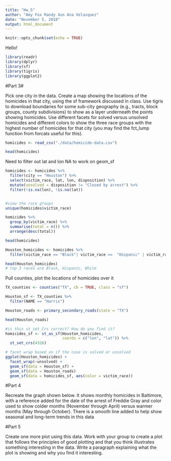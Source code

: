 ```yaml
---
title: "Hw_5"
author: "Amy Fox Randy Xun Ana Velasquez"
date: "November 5, 2018"
output: html_document
---
```


```r
knitr::opts_chunk$set(echo = TRUE)
```

Hello!


```r
library(readr)
library(dplyr)
library(sf)
library(tigris)
library(ggplot2)

```

#Part 3#

Pick one city in the data. Create a map showing the locations of the homicides in that city, using the sf framework discussed in class. Use tigris to download boundaries for some sub-city geography (e.g., tracts, block groups, county subdivisions) to show as a layer underneath the points showing homicides. Use different facets for solved versus unsolved homicides and different colors to show the three race groups with the highest number of homicides for that city (you may find the fct_lump function from forcats useful for this).

```r
homicides <- read_csv("./data/homicide-data.csv")

head(homicides)
```

Need to filter out lat and lon NA to work on geom_sf
```r
homicides <- homicides %>%
  filter(city == "Houston") %>%
  select(victim_race, lat, lon, disposition) %>%
  mutate(unsolved = disposition != "Closed by arrest") %>%
  filter(!is.na(lon), !is.na(lat))


#view the race groups
unique(homicides$victim_race)

homicides %>%
  group_by(victim_race) %>%
  summarise(total = n()) %>%
  arrange(desc(total))

head(homicides)

Houston_homicides <- homicides %>%
  filter(victim_race == "Black"| victim_race ==  "Hispanic" | victim_race == "White") 

head(Houston_homicides)
# top 3 races are Black, Hispanic, White
```

Pull counties, plot the locations of homicides over it 

```r

TX_counties <- counties("TX", cb = TRUE, class = "sf") 

Houston_sf <- TX_counties %>%
  filter(NAME == "Harris")

Houston_roads <- primary_secondary_roads(state = "TX")

head(Houston_roads)

#is this st_set_Crs correct? How do you find it?
homicides_sf <- st_as_sf(Houston_homicides,
                         coords = c("lon", "lat")) %>%
  st_set_crs(4326)

# facet wrap based on if the case is solved or unsolved
ggplot(Houston_homicides) +
  facet_wrap(~unsolved) +
  geom_sf(data = Houston_sf) +
  geom_sf(data = Houston_roads)
  geom_sf(data = homicides_sf, aes(color = victim_race))

```

#Part 4

Recreate the graph shown below. It shows monthly homicides in Baltimore, with a reference added for the date of the arrest of Freddie Gray and color used to show colder months (November through April) versus warmer months (May through October). There is a smooth line added to help show seasonal and long-term trends in this data

#Part 5

Create one more plot using this data. Work with your group to create a plot that follows the principles of good plotting and that you think illustrates something interesting in the data. Write a paragraph explaining what the plot is showing and why you find it interesting.
